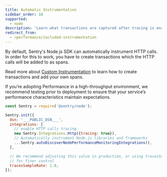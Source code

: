 ```yaml
---
title: Automatic Instrumentation
sidebar_order: 10
supported:
  - node
description: 'Learn what transactions are captured after tracing is enabled.'
redirect_from:
  - /performance/included-instrumentation
---
```


By default, Sentry's Node.js SDK can automatically instrument HTTP calls.
In order for this to work, you have to create transactions which the HTTP calls will be added to as spans.

Read more about [Custom Instrumentation](./../custom-instrumentation/) to learn how to create transactions and add your own spans.

<Note>

If you’re adopting Performance in a high-throughput environment, we recommend testing prior to deployment to ensure that your service’s performance characteristics maintain expectations.

</Note>

```javascript
const Sentry = require('@sentry/node');

Sentry.init({
  dsn: '___PUBLIC_DSN___',
  integrations: [
    // enable HTTP calls tracing
    new Sentry.Integrations.Http({tracing: true}),
    // Automatically instrument Node.js libraries and frameworks
    ...Sentry.autoDiscoverNodePerformanceMonitoringIntegrations(),
  ],

  // We recommend adjusting this value in production, or using tracesSampler
  // for finer control
  tracesSampleRate: 1.0,
});
```
